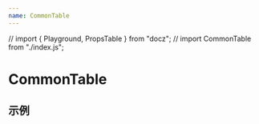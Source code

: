 ```yaml
---
name: CommonTable
---
```


// import { Playground, PropsTable } from "docz";
// import CommonTable from "./index.js";

# CommonTable

## 示例
